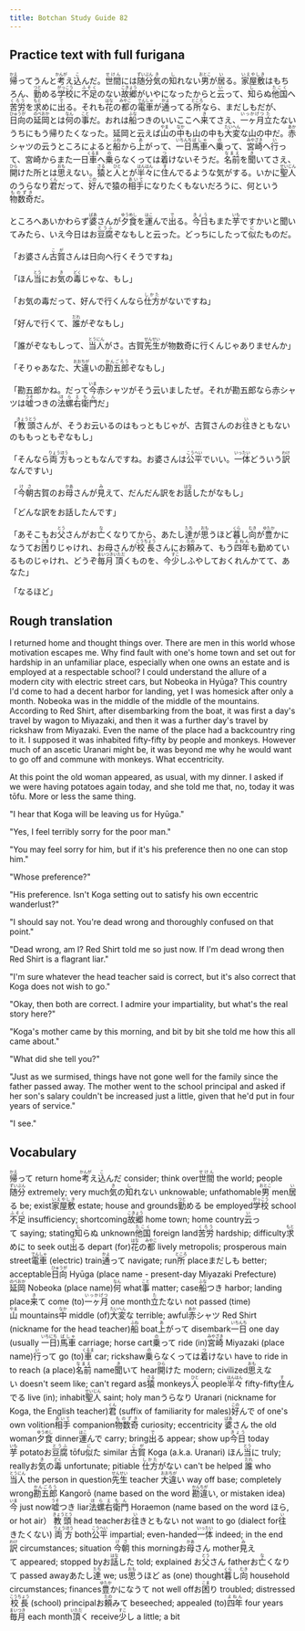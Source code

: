 ```yaml
---
title: Botchan Study Guide 82
---
```


## Practice text with full furigana

<p>
<ruby><rb>帰</rb><rt>かえ</rt></ruby>ってうんと<ruby><rb>考</rb><rt>かんが</rt></ruby>え<ruby><rb>込</rb><rt>こ</rt></ruby>んだ。<ruby><rb>世間</rb><rt>せけん</rt></ruby>には<ruby><rb>随分</rb><rt>ずいぶん</rt></ruby><ruby><rb>気</rb><rt>き</rt></ruby>の<ruby><rb>知</rb><rt>し</rt></ruby>れない<ruby><rb>男</rb><rt>おとこ</rt></ruby>が<ruby><rb>居</rb><rt>い</rt></ruby>る。<ruby><rb>家屋敷</rb><rt>いえやしき</rt></ruby>はもちろん、<ruby><rb>勤</rb><rt>つと</rt></ruby>める<ruby><rb>学校</rb><rt>がっこう</rt></ruby>に<ruby><rb>不足</rb><rt>ふそく</rt></ruby>のない<ruby><rb>故郷</rb><rt>こきょう</rt></ruby>がいやになったからと<ruby><rb>云</rb><rt>い</rt></ruby>って、<ruby><rb>知</rb><rt>し</rt></ruby>らぬ<ruby><rb>他国</rb><rt>たこく</rt></ruby>へ<ruby><rb>苦労</rb><rt>くろう</rt></ruby>を<ruby><rb>求</rb><rt>もと</rt></ruby>めに<ruby><rb>出</rb><rt>で</rt></ruby>る。それも<ruby><rb>花</rb><rt>はな</rt></ruby>の<ruby><rb>都</rb><rt>みやこ</rt></ruby>の<ruby><rb>電車</rb><rt>でんしゃ</rt></ruby>が<ruby><rb>通</rb><rt>かよ</rt></ruby>ってる<ruby><rb>所</rb><rt>ところ</rt></ruby>なら、まだしもだが、<ruby><rb>日向</rb><rt>ひゅうが</rt></ruby>の<ruby><rb>延岡</rb><rt>のべおか</rt></ruby>とは<ruby><rb>何</rb><rt>なん</rt></ruby>の<ruby><rb>事</rb><rt>こと</rt></ruby>だ。おれは<ruby><rb>船</rb><rt>ふな</rt></ruby>つきのいいここへ<ruby><rb>来</rb><rt>き</rt></ruby>てさえ、<ruby><rb>一ヶ月</rb><rt>いっかげつ</rt></ruby><ruby><rb>立</rb><rt>た</rt></ruby>たないうちにもう帰りたくなった。延岡と云えば<ruby><rb>山</rb><rt>やま</rt></ruby>の<ruby><rb>中</rb><rt>なか</rt></ruby>も山の中も<ruby><rb>大変</rb><rt>たいへん</rt></ruby>な山の中だ。<ruby><rb>赤</rb><rt>あか</rt></ruby>シャツの云うところによると<ruby><rb>船</rb><rt>ふね</rt></ruby>から<ruby><rb>上</rb><rt>あ</rt></ruby>がって、<ruby><rb>一日</rb><rt>いちんち</rt></ruby><ruby><rb>馬車</rb><rt>ばしゃ</rt></ruby>へ<ruby><rb>乗</rb><rt>の</rt></ruby>って、<ruby><rb>宮崎</rb><rt>みやざき</rt></ruby>へ<ruby><rb>行</rb><rt>い</rt></ruby>って、宮崎からまた一日<ruby><rb>車</rb><rt>くるま</rt></ruby>へ<ruby><rb>乗</rb><rt>の</rt></ruby>らなくっては<ruby><rb>着</rb><rt>つ</rt></ruby>けないそうだ。<ruby><rb>名前</rb><rt>なまえ</rt></ruby>を<ruby><rb>聞</rb><rt>き</rt></ruby>いてさえ、<ruby><rb>開</rb><rt>ひら</rt></ruby>けた所とは<ruby><rb>思</rb><rt>おも</rt></ruby>えない。<ruby><rb>猿</rb><rt>さる</rt></ruby>と<ruby><rb>人</rb><rt>ひと</rt></ruby>とが<ruby><rb>半々</rb><rt>はんはん</rt></ruby>に<ruby><rb>住</rb><rt>す</rt></ruby>んでるような気がする。いかに<ruby><rb>聖人</rb><rt>せいじん</rt></ruby>のうらなり<ruby><rb>君</rb><rt>くん</rt></ruby>だって、<ruby><rb>好</rb><rt>この</rt></ruby>んで猿の<ruby><rb>相手</rb><rt>あいて</rt></ruby>になりたくもないだろうに、何という<ruby><rb>物数奇</rb><rt>ものずき</rt></ruby>だ。
</p>

<p>
ところへあいかわらず<ruby><rb>婆</rb><rt>ばあ</rt></ruby>さんが<ruby><rb>夕食</rb><rt>ゆうめし</rt></ruby>を<ruby><rb>運</rb><rt>はこ</rt></ruby>んで<ruby><rb>出</rb><rt>で</rt></ruby>る。<ruby><rb>今日</rb><rt>きょう</rt></ruby>もまた<ruby><rb>芋</rb><rt>いも</rt></ruby>ですかいと聞いてみたら、いえ今日はお<ruby><rb>豆腐</rb><rt>とうふ</rt></ruby>ぞなもしと云った。どっちにしたって<ruby><rb>似</rb><rt>に</rt></ruby>たものだ。
</p>

<p>
「お婆さん<ruby><rb>古賀</rb><rt>こが</rt></ruby>さんは日向へ行くそうですね」
</p>

<p>
「ほん<ruby><rb>当</rb><rt>とう</rt></ruby>にお<ruby><rb>気</rb><rt>き</rt></ruby>の<ruby><rb>毒</rb><rt>どく</rt></ruby>じゃな、もし」
</p>

<p>
「お気の毒だって、好んで行くんなら<ruby><rb>仕方</rb><rt>しかた</rt></ruby>がないですね」
</p>

<p>
「好んで行くて、<ruby><rb>誰</rb><rt>だれ</rt></ruby>がぞなもし」
</p>

<p>
「誰がぞなもしって、<ruby><rb>当人</rb><rt>とうにん</rt></ruby>がさ。古賀<ruby><rb>先生</rb><rt>せんせい</rt></ruby>が物数奇に行くんじゃありませんか」
</p>

<p>
「そりゃあなた、<ruby><rb>大違</rb><rt>おおちが</rt></ruby>いの<ruby><rb>勘五郎</rb><rt>かんごろう</rt></ruby>ぞなもし」
</p>

<p>
「勘五郎かね。だって<ruby><rb>今</rb><rt>いま</rt></ruby>赤シャツがそう云いましたぜ。それが勘五郎なら赤シャツは<ruby><rb>嘘</rb><rt>うそ</rt></ruby>つきの<ruby><rb>法螺右衛門</rb><rt>ほらえもん</rt></ruby>だ」
</p>

<p>
「<ruby><rb>教頭</rb><rt>きょうとう</rt></ruby>さんが、そうお云いるのはもっともじゃが、古賀さんのお<ruby><rb>往</rb><rt>い</rt></ruby>きともないのももっともぞなもし」
</p>

<p>
「そんなら<ruby><rb>両方</rb><rt>りょうほう</rt></ruby>もっともなんですね。お婆さんは<ruby><rb>公平</rb><rt>こうへい</rt></ruby>でいい。<ruby><rb>一体</rb><rt>いったい</rt></ruby>どういう<ruby><rb>訳</rb><rt>わけ</rt></ruby>なんですい」
</p>

<p>
「<ruby><rb>今朝</rb><rt>けさ</rt></ruby>古賀のお<ruby><rb>母</rb><rt>かあ</rt></ruby>さんが<ruby><rb>見</rb><rt>み</rt></ruby>えて、だんだん訳をお<ruby><rb>話</rb><rt>はな</rt></ruby>したがなもし」
</p>

<p>
「どんな訳をお話したんです」
</p>

<p>
「あそこもお<ruby><rb>父</rb><rt>とう</rt></ruby>さんがお<ruby><rb>亡</rb><rt>な</rt></ruby>くなりてから、あたし<ruby><rb>達</rb><rt>たち</rt></ruby>が<ruby><rb>思</rb><rt>おも</rt></ruby>うほど<ruby><rb>暮</rb><rt>くら</rt></ruby>し<ruby><rb>向</rb><rt>むき</rt></ruby>が<ruby><rb>豊</rb><rt>ゆたか</rt></ruby>かになうてお<ruby><rb>困</rb><rt>こま</rt></ruby>りじゃけれ、お母さんが<ruby><rb>校長</rb><rt>こうちょう</rt></ruby>さんにお<ruby><rb>頼</rb><rt>たの</rt></ruby>みて、もう<ruby><rb>四年</rb><rt>よねん</rt></ruby>も勤めているものじゃけれ、どうぞ<ruby><rb>毎月</rb><rt>まいつき</rt></ruby><ruby><rb>頂</rb><rt>いただ</rt></ruby>くものを、今<ruby><rb>少</rb><rt>すこ</rt></ruby>しふやしておくれんかてて、あなた」
</p>

<p>
「なるほど」
</p>


## Rough translation

I returned home and thought things over. There are men in this world whose motivation escapes me. Why find fault with one's home town and set out for hardship in an unfamiliar place, especially when one owns an estate and is employed at a respectable school? I could understand the allure of a modern city with electric street cars, but Nobeoka in Hyūga? This country I'd come to had a decent harbor for landing, yet I was homesick after only a month. Nobeoka was in the middle of the middle of the mountains. According to Red Shirt, after disembarking from the boat, it was first a day's travel by wagon to Miyazaki, and then it was a further day's travel by rickshaw from Miyazaki. Even the name of the place had a backcountry ring to it. I supposed it was inhabited fifty-fifty by people and monkeys. However much of an ascetic Uranari might be, it was beyond me why he would want to go off and commune with monkeys. What eccentricity.

At this point the old woman appeared, as usual, with my dinner. I asked if we were having potatoes again today, and she told me that, no, today it was tōfu. More or less the same thing.

"I hear that Koga will be leaving us for Hyūga."

"Yes, I feel terribly sorry for the poor man."

"You may feel sorry for him, but if it's his preference then no one can stop him."

"Whose preference?"

"His preference.  Isn't Koga setting out to satisfy his own eccentric wanderlust?"

"I should say not. You're dead wrong and thoroughly confused on that point."

"Dead wrong, am I? Red Shirt told me so just now. If I'm dead wrong then Red Shirt is a flagrant liar."

"I'm sure whatever the head teacher said is correct, but it's also correct that Koga does not wish to go."

"Okay, then both are correct. I admire your impartiality, but what's the real story here?"

"Koga's mother came by this morning, and bit by bit she told me how this all came about."

"What did she tell you?"

"Just as we surmised, things have not gone well for the family since the father passed away. The mother went to the school principal and asked if her son's salary couldn't be increased just a little, given that he'd put in four years of service."

"I see."


## Vocabulary

<p>
<span className="vocabstudy"><ruby><rb>帰</rb><rt>かえ</rt></ruby>って&nbsp;return home</span><span className="vocabstudy"><ruby><rb>考</rb><rt>かんが</rt></ruby>え<ruby><rb>込</rb><rt>こ</rt></ruby>んだ&nbsp;consider; think over</span><span className="vocabstudy"><ruby><rb>世間</rb><rt>せけん</rt></ruby>&nbsp;the world; people</span><span className="vocabstudy"><ruby><rb>随分</rb><rt>ずいぶん</rt></ruby>&nbsp;extremely; very much</span><span className="vocabstudy"><ruby><rb>気</rb><rt>き</rt></ruby>の<ruby><rb>知</rb><rt>し</rt></ruby>れない&nbsp;unknowable; unfathomable</span><span className="vocabstudy"><ruby><rb>男</rb><rt>おとこ</rt></ruby>&nbsp;men</span><span className="vocabstudy"><ruby><rb>居</rb><rt>い</rt></ruby>る&nbsp;be; exist</span><span className="vocabstudy"><ruby><rb>家屋敷</rb><rt>いえやしき</rt></ruby>&nbsp;estate; house and grounds</span><span className="vocabstudy"><ruby><rb>勤</rb><rt>つと</rt></ruby>める&nbsp;be employed</span><span className="vocabstudy"><ruby><rb>学校</rb><rt>がっこう</rt></ruby>&nbsp;school</span><span className="vocabstudy"><ruby><rb>不足</rb><rt>ふそく</rt></ruby>&nbsp;insufficiency; shortcoming</span><span className="vocabstudy"><ruby><rb>故郷</rb><rt>こきょう</rt></ruby>&nbsp;home town; home country</span><span className="vocabstudy"><ruby><rb>云</rb><rt>い</rt></ruby>って&nbsp;saying; stating</span><span className="vocabstudy"><ruby><rb>知</rb><rt>し</rt></ruby>らぬ&nbsp;unknown</span><span className="vocabstudy"><ruby><rb>他国</rb><rt>たこく</rt></ruby>&nbsp;foreign land</span><span className="vocabstudy"><ruby><rb>苦労</rb><rt>くろう</rt></ruby>&nbsp;hardship; difficulty</span><span className="vocabstudy"><ruby><rb>求</rb><rt>もと</rt></ruby>めに&nbsp;to seek out</span><span className="vocabstudy"><ruby><rb>出</rb><rt>で</rt></ruby>る&nbsp;depart (for)</span><span className="vocabstudy"><ruby><rb>花</rb><rt>はな</rt></ruby>の<ruby><rb>都</rb><rt>みやこ</rt></ruby>&nbsp;lively metropolis; prosperous main street</span><span className="vocabstudy"><ruby><rb>電車</rb><rt>でんしゃ</rt></ruby>&nbsp;(electric) train</span><span className="vocabstudy"><ruby><rb>通</rb><rt>かよ</rt></ruby>って&nbsp;navigate; run</span><span className="vocabstudy"><ruby><rb>所</rb><rt>ところ</rt></ruby>&nbsp;place</span><span className="vocabstudy">まだしも&nbsp;better; acceptable</span><span className="vocabstudy"><ruby><rb>日向</rb><rt>ひゅうが</rt></ruby>&nbsp;Hyūga (place name - present-day Miyazaki Prefecture)</span><span className="vocabstudy"><ruby><rb>延岡</rb><rt>のべおか</rt></ruby>&nbsp;Nobeoka (place name)</span><span className="vocabstudy"><ruby><rb>何</rb><rt>なん</rt></ruby>&nbsp;what</span><span className="vocabstudy"><ruby><rb>事</rb><rt>こと</rt></ruby>&nbsp;matter; case</span><span className="vocabstudy"><ruby><rb>船</rb><rt>ふな</rt></ruby>つき&nbsp;harbor; landing place</span><span className="vocabstudy"><ruby><rb>来</rb><rt>き</rt></ruby>て&nbsp;come (to)</span><span className="vocabstudy"><ruby><rb>一ヶ月</rb><rt>いっかげつ</rt></ruby>&nbsp;one month</span><span className="vocabstudy"><ruby><rb>立</rb><rt>た</rt></ruby>たない&nbsp;not passed (time)</span><span className="vocabstudy"><ruby><rb>山</rb><rt>やま</rt></ruby>&nbsp;mountains</span><span className="vocabstudy"><ruby><rb>中</rb><rt>なか</rt></ruby>&nbsp;middle (of)</span><span className="vocabstudy"><ruby><rb>大変</rb><rt>たいへん</rt></ruby>な&nbsp;terrible; awful</span><span className="vocabstudy"><ruby><rb>赤</rb><rt>あか</rt></ruby>シャツ&nbsp;Red Shirt (nickname for the head teacher)</span><span className="vocabstudy"><ruby><rb>船</rb><rt>ふね</rt></ruby>&nbsp;boat</span><span className="vocabstudy"><ruby><rb>上</rb><rt>あ</rt></ruby>がって&nbsp;disembark</span><span className="vocabstudy"><ruby><rb>一日</rb><rt>いちんち</rt></ruby>&nbsp;one day (usually <ruby><rb>一日</rb><rt>いちにち</rt></ruby>)</span><span className="vocabstudy"><ruby><rb>馬車</rb><rt>ばしゃ</rt></ruby>&nbsp;carriage; horse cart</span><span className="vocabstudy"><ruby><rb>乗</rb><rt>の</rt></ruby>って&nbsp;ride (in)</span><span className="vocabstudy"><ruby><rb>宮崎</rb><rt>みやざき</rt></ruby>&nbsp;Miyazaki (place name)</span><span className="vocabstudy"><ruby><rb>行</rb><rt>い</rt></ruby>って&nbsp;go (to)</span><span className="vocabstudy"><ruby><rb>車</rb><rt>くるま</rt></ruby>&nbsp;car; rickshaw</span><span className="vocabstudy"><ruby><rb>乗</rb><rt>の</rt></ruby>らなくっては<ruby><rb>着</rb><rt>つ</rt></ruby>けない&nbsp;have to ride in to reach (a place)</span><span className="vocabstudy"><ruby><rb>名前</rb><rt>なまえ</rt></ruby>&nbsp;name</span><span className="vocabstudy"><ruby><rb>聞</rb><rt>き</rt></ruby>いて&nbsp;hear</span><span className="vocabstudy"><ruby><rb>開</rb><rt>ひら</rt></ruby>けた&nbsp;modern; civilized</span><span className="vocabstudy"><ruby><rb>思</rb><rt>おも</rt></ruby>えない&nbsp;doesn't seem like; can't regard as</span><span className="vocabstudy"><ruby><rb>猿</rb><rt>さる</rt></ruby>&nbsp;monkeys</span><span className="vocabstudy"><ruby><rb>人</rb><rt>ひと</rt></ruby>&nbsp;people</span><span className="vocabstudy"><ruby><rb>半々</rb><rt>はんはん</rt></ruby>&nbsp;fifty-fifty</span><span className="vocabstudy"><ruby><rb>住</rb><rt>す</rt></ruby>んでる&nbsp;live (in); inhabit</span><span className="vocabstudy"><ruby><rb>聖人</rb><rt>せいじん</rt></ruby>&nbsp;saint; holy man</span><span className="vocabstudy">うらなり&nbsp;Uranari (nickname for Koga, the English teacher)</span><span className="vocabstudy"><ruby><rb>君</rb><rt>くん</rt></ruby>&nbsp;(suffix of familiarity for males)</span><span className="vocabstudy"><ruby><rb>好</rb><rt>この</rt></ruby>んで&nbsp;of one's own volition</span><span className="vocabstudy"><ruby><rb>相手</rb><rt>あいて</rt></ruby>&nbsp;companion</span><span className="vocabstudy"><ruby><rb>物数奇</rb><rt>ものずき</rt></ruby>&nbsp;curiosity; eccentricity</span>
<span className="vocabstudy"><ruby><rb>婆</rb><rt>ばあ</rt></ruby>さん&nbsp;the old woman</span><span className="vocabstudy"><ruby><rb>夕食</rb><rt>ゆうめし</rt></ruby>&nbsp;dinner</span><span className="vocabstudy"><ruby><rb>運</rb><rt>はこ</rt></ruby>んで&nbsp;carry; bring</span><span className="vocabstudy"><ruby><rb>出</rb><rt>で</rt></ruby>る&nbsp;appear; show up</span><span className="vocabstudy"><ruby><rb>今日</rb><rt>きょう</rt></ruby>&nbsp;today</span><span className="vocabstudy"><ruby><rb>芋</rb><rt>いも</rt></ruby>&nbsp;potato</span><span className="vocabstudy">お<ruby><rb>豆腐</rb><rt>とうふ</rt></ruby>&nbsp;tōfu</span><span className="vocabstudy"><ruby><rb>似</rb><rt>に</rt></ruby>た&nbsp;similar</span>
<span className="vocabstudy"><ruby><rb>古賀</rb><rt>こが</rt></ruby>&nbsp;Koga (a.k.a. Uranari)</span>
<span className="vocabstudy">ほん<ruby><rb>当</rb><rt>とう</rt></ruby>に&nbsp;truly; really</span><span className="vocabstudy">お<ruby><rb>気</rb><rt>き</rt></ruby>の<ruby><rb>毒</rb><rt>どく</rt></ruby>&nbsp;unfortunate; pitiable</span>
<span className="vocabstudy"><ruby><rb>仕方</rb><rt>しかた</rt></ruby>がない&nbsp;can't be helped</span>
<span className="vocabstudy"><ruby><rb>誰</rb><rt>だれ</rt></ruby>&nbsp;who</span>
<span className="vocabstudy"><ruby><rb>当人</rb><rt>とうにん</rt></ruby>&nbsp;the person in question</span><span className="vocabstudy"><ruby><rb>先生</rb><rt>せんせい</rt></ruby>&nbsp;teacher</span>
<span className="vocabstudy"><ruby><rb>大違</rb><rt>おおちが</rt></ruby>い&nbsp;way off base; completely wrong</span><span className="vocabstudy"><ruby><rb>勘五郎</rb><rt>かんごろう</rt></ruby>&nbsp;Kangorō (name based on the word <ruby><rb>勘違</rb><rt>かんちが</rt></ruby>い, or mistaken idea)</span>
<span className="vocabstudy"><ruby><rb>今</rb><rt>いま</rt></ruby>&nbsp;just now</span><span className="vocabstudy"><ruby><rb>嘘</rb><rt>うそ</rt></ruby>つき&nbsp;liar</span><span className="vocabstudy"><ruby><rb>法螺右衛門</rb><rt>ほらえもん</rt></ruby>&nbsp;Horaemon (name based on the word ほら, or hot air）</span>
<span className="vocabstudy"><ruby><rb>教頭</rb><rt>きょうとう</rt></ruby>&nbsp;head teacher</span><span className="vocabstudy">お<ruby><rb>往</rb><rt>い</rt></ruby>きともない&nbsp;not want to go (dialect for <ruby><rb>往</rb><rt>い</rt></ruby>きたくない)</span>
<span className="vocabstudy"><ruby><rb>両方</rb><rt>りょうほう</rt></ruby>&nbsp;both</span><span className="vocabstudy"><ruby><rb>公平</rb><rt>こうへい</rt></ruby>&nbsp;impartial; even-handed</span><span className="vocabstudy"><ruby><rb>一体</rb><rt>いったい</rt></ruby>&nbsp;indeed; in the end</span><span className="vocabstudy"><ruby><rb>訳</rb><rt>わけ</rt></ruby>&nbsp;circumstances; situation</span>
<span className="vocabstudy"><ruby><rb>今朝</rb><rt>けさ</rt></ruby>&nbsp;this morning</span><span className="vocabstudy">お<ruby><rb>母</rb><rt>かあ</rt></ruby>さん&nbsp;mother</span><span className="vocabstudy"><ruby><rb>見</rb><rt>み</rt></ruby>えて&nbsp;appeared; stopped by</span><span className="vocabstudy">お<ruby><rb>話</rb><rt>はな</rt></ruby>した&nbsp;told; explained</span>
<span className="vocabstudy">お<ruby><rb>父</rb><rt>とう</rt></ruby>さん&nbsp;father</span><span className="vocabstudy">お<ruby><rb>亡</rb><rt>な</rt></ruby>くなりて&nbsp;passed away</span><span className="vocabstudy">あたし<ruby><rb>達</rb><rt>たち</rt></ruby>&nbsp;we; us</span><span className="vocabstudy"><ruby><rb>思</rb><rt>おも</rt></ruby>うほど&nbsp;as (one) thought</span><span className="vocabstudy"><ruby><rb>暮</rb><rt>くら</rt></ruby>し<ruby><rb>向</rb><rt>むき</rt></ruby>&nbsp;household circumstances; finances</span><span className="vocabstudy"><ruby><rb>豊</rb><rt>ゆたか</rt></ruby>かになうて&nbsp;not well off</span><span className="vocabstudy">お<ruby><rb>困</rb><rt>こま</rt></ruby>り&nbsp;troubled; distressed</span><span className="vocabstudy"><ruby><rb>校長</rb><rt>こうちょう</rt></ruby>&nbsp;(school) principal</span><span className="vocabstudy">お<ruby><rb>頼</rb><rt>たの</rt></ruby>みて&nbsp;beseeched; appealed (to)</span><span className="vocabstudy"><ruby><rb>四年</rb><rt>よねん</rt></ruby>&nbsp;four years</span><span className="vocabstudy"><ruby><rb>毎月</rb><rt>まいつき</rt></ruby>&nbsp;each month</span><span className="vocabstudy"><ruby><rb>頂</rb><rt>いただ</rt></ruby>く&nbsp;receive</span><span className="vocabstudy"><ruby><rb>少</rb><rt>すこ</rt></ruby>し&nbsp;a little; a bit</span>
</p>
